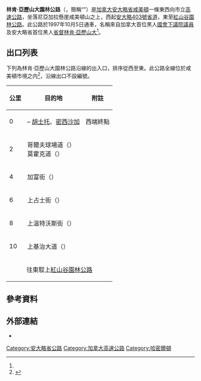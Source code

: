 {{noteTA
|G1=地名
|1=zh-hans:哈密尔顿;zh-hk:咸美頓;zh-mo:咸美頓;zh-tw:哈密爾頓;
|2=zh-hans:伍德斯托克;zh-hk:胡士托;zh-mo:胡士托;zh-tw:胡士托;
}}
{{Infobox road2
| country = CAN
| type = Parkway
| province = ON
| direction_a = 東
| direction_b = 西
| route = 林肯·亞歷山大
 | marker_image     = {{lang|en|Lincoln M. Alexander Parkway}}
 | alternate_name   = {{lang|en|The Linc}}
 | established = 1997年10月5日通車<ref name="opened">{{cite book |author=Margaret Houghton |title=Hamilton Street Names: An Illustrated History |year=2002 |publisher=James Lorimer & Company |isbn=9781550287738 |pages=71-72 }}</ref>
 | maint      = 咸美頓市政府
 | direction  = eastwest
 | end_a  = 達特納爾道（{{lang|en|Dartnall Road}}）<br /><small>（在此駁上[[紅山谷園林公路|紅山谷園林公路]]）</small>
 | end_b  = {{jcon|Hwy|403}}
 | cities = [[哈密爾頓_(安大略省)|咸美頓]]
 | image  = Lincoln M. Alexander Parkway 2007.jpg
 | image_notes = 林肯·亞歷山大園林公路與403號公路的交匯處
}}

'''林肯·亞歷山大園林公路'''（{{lang-en|Lincoln M. Alexander Parkway}}，簡稱“{{lang|en|The Linc}}”）是[[加拿大|加拿大]][[安大略省|安大略省]][[哈密爾頓_(安大略省)|咸美頓]]一條東西向市立[[高速公路|高速公路]]，坐落尼亞加拉懸崖咸美頓山之上，西起[[安大略403號省道|安大略403號省道]]，東至[[紅山谷園林公路|紅山谷園林公路]]。此公路於1997年10月5日通車，名稱來自加拿大首位黑人[[加拿大國會下議院|國會下議院議員]]及安大略省首位黑人[[安大略省省督|省督]][[林肯·亞歷山大|林肯·亞歷山大]]<ref name="opened"/>。

== 出口列表 ==
下列為林肯·亞歷山大園林公路沿線的出入口，排序從西至東。此公路全線位於咸美頓市境之内<ref name="2010 mapart">{{cite map

 | title       = Ontario Back Road Atlas
 | year        = 2010
 | publisher   = Peter Heiler
 | cartography = MapArt
 | page        = 17
 | section     = Q27–R29
 | isbn        = 978-1-55198-226-7}}</ref>，沿線出口不設編號。

{| class=wikitable
!公里
!目的地
!附註
|-
|0
|{{jcon|Hwy|403}} – [[胡士托_(安大略省)|胡士托]]、[[密西沙加|密西沙加]]
|西端終點
|-
|2
|哥爾夫球場道（{{lang|en|Golf Links Road}}）<br>莫霍克道（{{lang|en|Mohawk Road}}）
|
|-
|4
|加富街（{{lang|en|Garth Street}}）
|
|-
|6
|上占士街（{{lang|en|Upper James Street}}）
|
|-
|8
|上溫特沃斯街（{{lang|en|Upper Wentworth Street}}）
|
|-
|10
|上基治大道（{{lang|en|Upper Gage Avenue}}）
|
|-
|colspan=3 align=center|往東駁上[[紅山谷園林公路|紅山谷園林公路]]
|}

== 參考資料 ==
{{reflist}}

== 外部連結 ==
*{{Commons category-inline|Lincoln Alexander Parkway}}

{{安大略高速公路}}

[[Category:安大略省公路|Category:安大略省公路]]
[[Category:加拿大高速公路|Category:加拿大高速公路]]
[[Category:哈密爾頓|Category:哈密爾頓]]